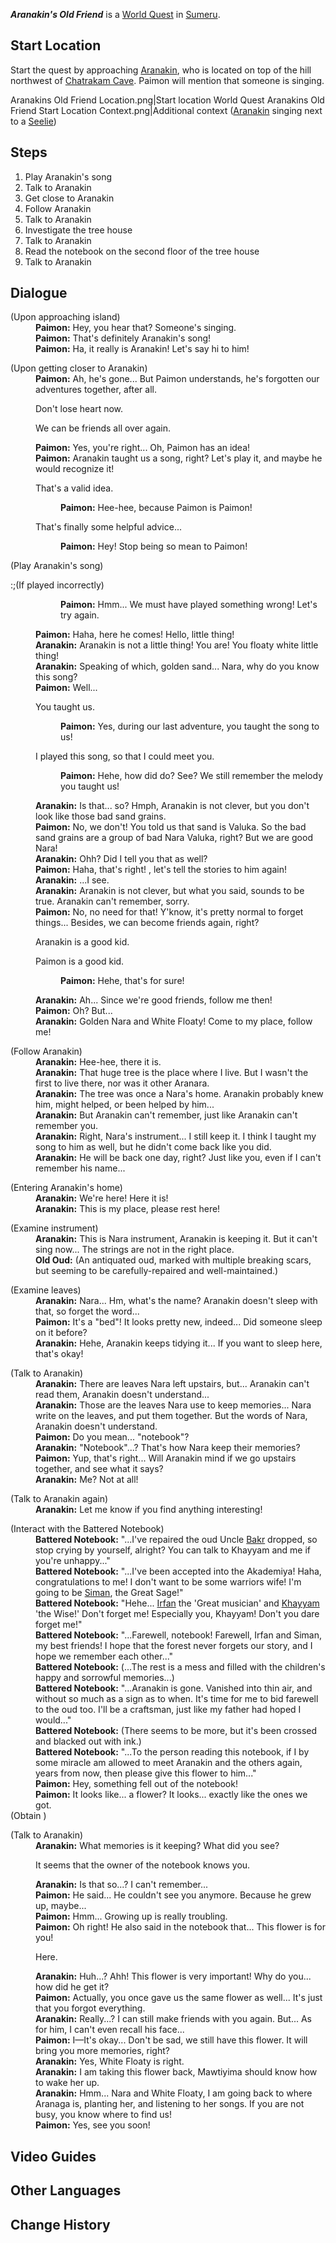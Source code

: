 {{Quest Infobox
|id            = 73057
|image         = World Quest Aranakins Old Friend.png
|type          = World
|requirement   = [[Aranyaka]]: Part II - [[Dream Nursery]]
|characters    = Traveler; Paimon; Aranakin
|concurrent    = [[Aranaga's Memory]], [[Aragaru's Drawing]]
|startLocation = [[Chatrakam Cave]], [[Sumeru]]
|region        = Sumeru
|area          = Lokapala Jungle
|subarea       = Chatrakam Cave
|next          = [[Memory's Final Chapter]]
|rewards       = Adventure EXP*200;Primogem*30;Mora*20,000;Hero's Wit*2
}}
'''''Aranakin's Old Friend''''' is a [[World Quest]] in [[Sumeru]].

==Start Location==
Start the quest by approaching [[Aranakin]], who is located on top of the hill northwest of [[Chatrakam Cave]]. Paimon will mention that someone is singing.
<gallery>
Aranakins Old Friend Location.png|Start location
World Quest Aranakins Old Friend Start Location Context.png|Additional context ([[Aranakin]] singing next to a [[Seelie]])
</gallery>

==Steps==
# Play Aranakin's song
# Talk to Aranakin
# Get close to Aranakin
# Follow Aranakin
# Talk to Aranakin
# Investigate the tree house
# Talk to Aranakin
# Read the notebook on the second floor of the tree house
# Talk to Aranakin
<!--
==Gameplay Notes==
-->
==Dialogue==
{{Quest Description|After that last adventure, Aranakin really forgot a lot of things. No matter what, how could the new and old friends he made be forgotten so easily?}}
{{Dialogue Start}}

;(Upon approaching island)
:'''Paimon:''' Hey, you hear that? Someone's singing.
:'''Paimon:''' That's definitely Aranakin's song!
:'''Paimon:''' Ha, it really is Aranakin! Let's say hi to him!

;(Upon getting closer to Aranakin)
:'''Paimon:''' Ah, he's gone... But Paimon understands, he's forgotten our adventures together, after all.
:{{DIcon}} Don't lose heart now.
:{{DIcon}} We can be friends all over again.
:'''Paimon:''' Yes, you're right... Oh, Paimon has an idea!
:'''Paimon:''' Aranakin taught us a song, right? Let's play it, and maybe he would recognize it!
:{{DIcon}} That's a valid idea.
::'''Paimon:''' Hee-hee, because Paimon is Paimon!
:{{DIcon}} That's finally some helpful advice...
::'''Paimon:''' Hey! Stop being so mean to Paimon!

;(Play Aranakin's song)
:;(If played incorrectly)
::'''Paimon:''' Hmm... We must have played something wrong! Let's try again.
:;(If played incorrectly again){{Verify|need to confirm this line occurs in this instance}}
::'''Paimon:''' Huh... Still not working? Let's try again!
:'''Paimon:''' Haha, here he comes! Hello, little thing!
:'''Aranakin:''' Aranakin is not a little thing! You are! You floaty white little thing!
:'''Aranakin:''' Speaking of which, golden sand... Nara, why do you know this song?
:'''Paimon:''' Well...
:{{DIcon}} You taught us.
::'''Paimon:''' Yes, during our last adventure, you taught the song to us!
:{{DIcon}} I played this song, so that I could meet you.
::'''Paimon:''' Hehe, how did {{Traveler}} do? See? We still remember the melody you taught us!
:'''Aranakin:''' Is that... so? Hmph, Aranakin is not clever, but you don't look like those bad sand grains.
:'''Paimon:''' No, we don't! You told us that sand is Valuka. So the bad sand grains are a group of bad Nara Valuka, right? But we are good Nara!
:'''Aranakin:''' Ohh? Did I tell you that as well?
:'''Paimon:''' Haha, that's right! {{Traveler}}, let's tell the stories to him again!
:{{Black Screen|You recount the adventures to Aranakin, as well as how you neutralized The Withering together.}}
:'''Aranakin:''' ...I see.
:'''Aranakin:''' Aranakin is not clever, but what you said, sounds to be true. Aranakin can't remember, sorry.
:'''Paimon:''' No, no need for that! Y'know, it's pretty normal to forget things... Besides, we can become friends again, right?
:{{DIcon}} Aranakin is a good kid.
:{{DIcon}} Paimon is a good kid.
::'''Paimon:''' Hehe, that's for sure!
:'''Aranakin:''' Ah... Since we're good friends, follow me then!
:'''Paimon:''' Oh? But...
:'''Aranakin:''' Golden Nara and White Floaty! Come to my place, follow me!

;(Follow Aranakin)
:'''Aranakin:''' Hee-hee, there it is.
:'''Aranakin:''' That huge tree is the place where I live. But I wasn't the first to live there, nor was it other Aranara.
:'''Aranakin:''' The tree was once a Nara's home. Aranakin probably knew him, might helped, or been helped by him...
:'''Aranakin:''' But Aranakin can't remember, just like Aranakin can't remember you.
:'''Aranakin:''' Right, Nara's instrument... I still keep it. I think I taught my song to him as well, but he didn't come back like you did.
:'''Aranakin:''' He will be back one day, right? Just like you, even if I can't remember his name...

;(Entering Aranakin's home)
:'''Aranakin:''' We're here! Here it is!
:'''Aranakin:''' This is my place, please rest here!

;(Examine instrument)
:'''Aranakin:''' This is Nara instrument, Aranakin is keeping it. But it can't sing now... The strings are not in the right place.
:'''Old Oud:''' (An antiquated oud, marked with multiple breaking scars, but seeming to be carefully-repaired and well-maintained.)

;(Examine leaves)
:'''Aranakin:''' Nara... Hm, what's the name? Aranakin doesn't sleep with that, so forget the word...
:'''Paimon:''' It's a "bed"! It looks pretty new, indeed... Did someone sleep on it before?
:'''Aranakin:''' Hehe, Aranakin keeps tidying it... If you want to sleep here, that's okay!

;(Talk to Aranakin)
:'''Aranakin:''' There are leaves Nara left upstairs, but... Aranakin can't read them, Aranakin doesn't understand...
:'''Aranakin:''' Those are the leaves Nara use to keep memories... Nara write on the leaves, and put them together. But the words of Nara, Aranakin doesn't understand.
:'''Paimon:''' Do you mean... "notebook"?
:'''Aranakin:''' "Notebook"...? That's how Nara keep their memories?
:'''Paimon:''' Yup, that's right... Will Aranakin mind if we go upstairs together, and see what it says?
:'''Aranakin:''' Me? Not at all!

;(Talk to Aranakin again)
:'''Aranakin:''' Let me know if you find anything interesting!

;(Interact with the Battered Notebook)
:'''Battered Notebook:''' "...I've repaired the oud Uncle [[Bakr]] dropped, so stop crying by yourself, alright? You can talk to Khayyam and me if you're unhappy..."
:'''Battered Notebook:''' "...I've been accepted into the Akademiya! Haha, congratulations to me! I don't want to be some warriors wife! I'm going to be [[Siman Farrokhzad|Siman]], the Great Sage!"
:'''Battered Notebook:''' "Hehe... [[Irfan]] the 'Great musician' and [[Khayyam]] 'the Wise!' Don't forget me! Especially you, Khayyam! Don't you dare forget me!"
:'''Battered Notebook:''' "...Farewell, notebook! Farewell, Irfan and Siman, my best friends! I hope that the forest never forgets our story, and I hope we remember each other..."
:'''Battered Notebook:''' (...The rest is a mess and filled with the children's happy and sorrowful memories...)
:'''Battered Notebook:''' "...Aranakin is gone. Vanished into thin air, and without so much as a sign as to when. It's time for me to bid farewell to the oud too. I'll be a craftsman, just like my father had hoped I would..."
:'''Battered Notebook:''' (There seems to be more, but it's been crossed and blacked out with ink.)
:'''Battered Notebook:''' "...To the person reading this notebook, if I by some miracle am allowed to meet Aranakin and the others again, years from now, then please give this flower to him..."
:'''Paimon:''' Hey, something fell out of the notebook!
:'''Paimon:''' It looks like... a flower? It looks... exactly like the ones we got.
;(Obtain {{Item|Little Dried Flower}})

;(Talk to Aranakin)
:'''Aranakin:''' What memories is it keeping? What did you see?
:{{DIcon}} It seems that the owner of the notebook knows you.
:'''Aranakin:''' Is that so...? I can't remember...
:'''Paimon:''' He said... He couldn't see you anymore. Because he grew up, maybe...
:'''Paimon:''' Hmm... Growing up is really troubling.
:'''Paimon:''' Oh right! He also said in the notebook that... This flower is for you!
:{{DIcon}} Here.
:'''Aranakin:''' Huh...? Ahh! This flower is very important! Why do you... how did he get it?
:'''Paimon:''' Actually, you once gave us the same flower as well... It's just that you forgot everything.
:'''Aranakin:''' Really...? I can still make friends with you again. But... As for him, I can't even recall his face...
:'''Paimon:''' I&mdash;It's okay... Don't be sad, we still have this flower. It will bring you more memories, right?
:'''Aranakin:''' Yes, White Floaty is right.
:'''Aranakin:''' I am taking this flower back, Mawtiyima should know how to wake her up.
:'''Aranakin:''' Hmm... Nara {{Traveler}} and White Floaty, I am going back to where Aranaga is, planting her, and listening to her songs. If you are not busy, you know where to find us!
:'''Paimon:''' Yes, see you soon!
{{Dialogue End}}
<!--
==Gallery==
-->
==Video Guides==
{{EVT
|video1 = https://youtu.be/tlRdtXczVgM
|caption1 = Aranyaka Part IV: Aranakin's Old Friend
}}

==Other Languages==
{{Other Languages
|en      = Aranakin's Old Friend
|zhs     = 兰纳真的老友
|zhs_rm  = Lánnàzhēn de Lǎoyǒu
|zht     = 蘭納真的老友
|zht_rm  = Lánnàzhēn de Lǎoyǒu
|zh_tl   = Aranakin's Old Friend
|ja      = アランナキンの旧友
|ja_rm   = Arannakin no Kyuuyuu
|ja_tl   = Aranakin's Old Friend
|ko      = 아란나킨의 옛 친구
|ko_rm   = Arannakin-ui Yet Chin'gu
|ko_tl   = Aranakin's Old Friend
|es      = Los viejos amigos de Aranakin
|es_tl   = Aranakin's Old Friends
|fr      = Un vieil ami d'Aranakin
|fr_tl   = An Old Friend of Aranakin
|ru      = Старый друг Аранакина
|ru_tl   = Aranakin's Old Friend
|th      = เพื่อนเก่าของ Aranakin
|th_rm   = 
|th_tl   = 
|vi      = Người Bạn Cũ Của Aranakin
|vi_tl   = Aranakin's Old Friend
|de      = Aranakins alte Freunde
|de_tl   = Aranakin's Old Friends
|id      = Teman Lama Aranakin
|id_tl   = Aranakin's Old Friend
|pt      = Velhos amigos de Aranakin
|pt_tl   = 
|tr      = Aranakin'in Eski Dostu
|tr_tl   = 
|it      = Il vecchio amico di Aranakin
|it_tl   = Aranakin's Old Friend
}}

==Change History==
{{Change History|3.0}}